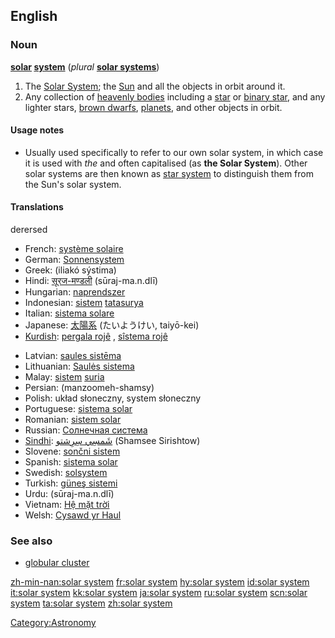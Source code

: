{{see|Solar System}}
==English==

===Noun===
{{wikipedia}}
'''[[solar]] [[system]]''' (''plural'' '''[[solar systems]]''')

# The [[Solar System]]; the [[Sun]] and all the objects in orbit around it.
# Any collection of [[heavenly bodies]] including a [[star]] or [[binary star]], and any lighter stars, [[brown dwarf]]s, [[planet]]s, and other objects in orbit.

====Usage notes====
*Usually used specifically to refer to our own solar system, in which case it is used with ''the'' and often capitalised (as '''the Solar System''').  Other solar systems are then known as [[star system]] to distinguish them from the Sun's solar system.

====Translations====
{{top}}
derersed
*French: [[système solaire]] {{m}}
*German: [[Sonnensystem]] {{n}}
*Greek: {{t|el|ηλιακό σύστημα|n|}} (iliakó sýstima)
*Hindi: [[सूरज-मण्डली]] (sūraj-ma.n.dlī) {{f}}
*Hungarian: [[naprendszer]]
*Indonesian: [[sistem]] [[tatasurya]]
*Italian: [[sistema solare]] {{m}}
*Japanese: [[太陽系]] (たいようけい, taiyō-kei)
*[[Kurdish]]: [[pergala rojê]] {{f}}, [[sîstema rojê]] {{f}}
{{mid}}
*Latvian: [[saules sistēma]] {{f}}
*Lithuanian: [[Saulės sistema]] {{f}}
*Malay: [[sistem]] [[suria]]
*Persian: {{FAchar|[[منظومه شمسی]]}} (manzoomeh-shamsy)
*Polish: układ słoneczny, system słoneczny {{m}}
*Portuguese: [[sistema solar]] {{m}}
*Romanian: [[sistem solar]] {{n}}
*Russian: [[Солнечная система]] {{f}}
*[[Sindhi]]: [[شَمسِي سِرِشتو]] (Shamsee Sirishtow) {{m}}
*Slovene: [[sončni sistem]] {{m}}
*Spanish: [[sistema solar]] {{m}}
*Swedish: [[solsystem]] {{n}}
*Turkish: [[güneş sistemi]]
*Urdu: {{URchar|[[سورج منڈلی]]}} (sūraj-ma.n.dlī) {{f}}
*Vietnam: [[Hệ mặt trời]]
*Welsh: [[Cysawd yr Haul]]
{{bottom}}

===See also===
* [[globular cluster]]

[[Category:Astronomy]]

[[zh-min-nan:solar system]]
[[fr:solar system]]
[[hy:solar system]]
[[id:solar system]]
[[it:solar system]]
[[kk:solar system]]
[[ja:solar system]]
[[ru:solar system]]
[[scn:solar system]]
[[ta:solar system]]
[[zh:solar system]]